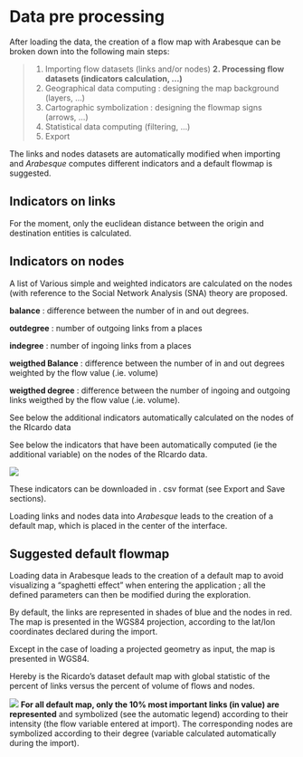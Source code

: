 # Data pre processing {#data-processing}

After loading the data, the creation of a flow map with Arabesque can be broken down into the following main steps:


>1. Importing flow datasets (links and/or nodes)
>**2. Processing flow datasets (indicators calculation, ...)**
>3. Geographical data computing : designing the map background (layers, ...)
>4. Cartographic symbolization : designing the flowmap signs (arrows, ...)
>5. Statistical data computing (filtering, ...)
>7. Export


The links and nodes datasets are automatically modified when importing and _Arabesque_ computes different indicators and a default flowmap is suggested.


## Indicators on links 

For the moment, only the euclidean distance between the origin and destination entities is calculated.

## Indicators on nodes 

A list of Various simple and weighted indicators are calculated on the nodes (with reference to the Social Network Analysis (SNA) theory are proposed.

**balance** : difference between the number of in and out degrees.

**outdegree** : number of outgoing links from a places

**indegree** : number of ingoing links from a places

**weigthed Balance** : difference between the number of in and out degrees weighted by the flow value (.ie. volume)

**weigthed degree** : difference between the number of ingoing and outgoing links weigthed by the flow value (.ie. volume).


See below the additional indicators automatically calculated on the nodes of the RIcardo data

See below the indicators that have been automatically computed (ie the additional variable) on the nodes of the RIcardo data.

![](images/import_indic.png)



These indicators can be downloaded in . csv format (see Export and Save sections). 

Loading links and nodes data into _Arabesque_ leads to the creation of a default map, which is placed in the center of the interface.


## Suggested default flowmap

Loading data in Arabesque leads to the creation of a default map to avoid visualizing a "spaghetti effect" when entering the application ; all the defined parameters can then be modified during the exploration.

By default, the links are represented in shades of blue and the nodes in red. The map is presented in the WGS84 projection, according to the lat/lon coordinates declared during the import.

Except in the case of loading a projected geometry as input, the map is presented in WGS84.

Hereby is the Ricardo's dataset default map with global statistic of the percent of links versus the percent of volume of flows and nodes.

![](images/defaut_flowmap.png)
**For all default map, only the 10% most important links (in value) are represented** and symbolized (see the automatic legend) according to their intensity (the flow variable entered at import).
The corresponding nodes are symbolized according to their degree (variable calculated automatically during the import).



